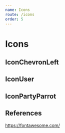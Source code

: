 ```yaml
---
name: Icons
route: /icons
order: 5
---
```




# Icons

## IconChevronLeft
<Playground className={playgroundStyle}>
    <IconChevronLeft />
</Playground>

## IconUser
<Playground className={playgroundStyle}>
    <IconUser />
</Playground>

## IconPartyParrot
<Playground className={playgroundStyle}>
    <IconPartyParrot />
</Playground>

## References
https://fontawesome.com/


